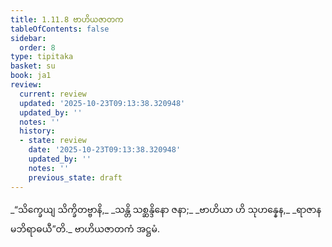 ```yaml
---
title: 1.11.8 ဗာဟိယဇာတက
tableOfContents: false
sidebar:
  order: 8
type: tipitaka
basket: su
book: ja1
review:
  current: review
  updated: '2025-10-23T09:13:38.320948'
  updated_by: ''
  notes: ''
  history:
  - state: review
    date: '2025-10-23T09:13:38.320948'
    updated_by: ''
    notes: ''
    previous_state: draft
---
```



<ReviewStatus review={frontmatter.review} showDetails={true} />

<HypothesisAnnotation frontmatter={frontmatter} />

<DynamicBreadcrumb />

<Division number="108" book="ja1" e="ch" v="22" p="25">

<Paragraph number="239" type="verses" book="ja1">
_“သိက္ခေယျ သိက္ခိတဗ္ဗာနိ,_  
_သန္တိ သစ္ဆန္ဒိနော ဇနာ;_  
_ဗာဟိယာ ဟိ သုဟန္နေန,_  
_ရာဇာနမဘိရာဓယီ”တိ._  


</Paragraph>
</Division>

<Paragraph number="240" type="center" book="ja1">
ဗာဟိယဇာတကံ အဋ္ဌမံ.
</Paragraph>